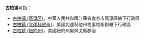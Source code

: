 '''古柏镇'''可指：
* [[古柏镇_(高淳区)|古柏镇 (高淳区)]]，中華人民共和國江蘇省南京市高淳區轄下行政區
* [[古柏鎮_(北達科他州)|古柏鎮 (北達科他州)]]，美國北達科他州格里格斯郡轄下行政區
* [[古柏鎮_(紐約州)|古柏鎮 (紐約州)]]，美國紐約州奧齊戈縣郡治
{{disambig|cat=三字鎮名消歧义}}